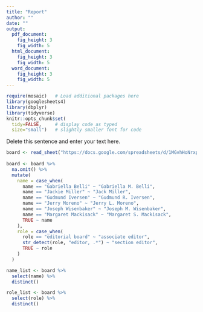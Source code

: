 ```yaml
---
title: "Report"
author: ""
date: ""
output: 
  pdf_document:
    fig_height: 3
    fig_width: 5
  html_document:
    fig_height: 3
    fig_width: 5
  word_document:
    fig_height: 3
    fig_width: 5
---
```


```r
require(mosaic)   # Load additional packages here 
library(googlesheets4)
library(dbplyr)
library(tidyverse)  
knitr::opts_chunk$set(
  tidy=FALSE,     # display code as typed
  size="small")   # slightly smaller font for code
```

Delete this sentence and enter your text here.

```r
board <- read_sheet("https://docs.google.com/spreadsheets/d/1MGvhHoNrxp3xxfhu7CHUdmxVMPAU1wvLUNY3DNldDvg/edit#gid=776978137")
  
board <- board %>% 
  na.omit() %>%
  mutate(
    name = case_when(
      name == "Gabriella Belli" ~ "Gabriella M. Belli",
      name == "Jackie Miller" ~ "Jack Miller",
      name == "Gudmund Iversen" ~ "Gudmund R. Iversen",
      name == "Jerry Moreno" ~ "Jerry L. Moreno", 
      name == "Joseph Wisenbaker" ~ "Joseph M. Wisenbaker",
      name == "Margaret Mackisack" ~ "Margaret S. Mackisack",
      TRUE ~ name
    ),
    role = case_when(
      role == "editorial board" ~ "associate editor",
      str_detect(role, "editor, .*") ~ "section editor",
      TRUE ~ role
    )
  )

name_list <- board %>%
  select(name) %>%
  distinct() 

role_list <- board %>%
  select(role) %>%
  distinct() 


```

